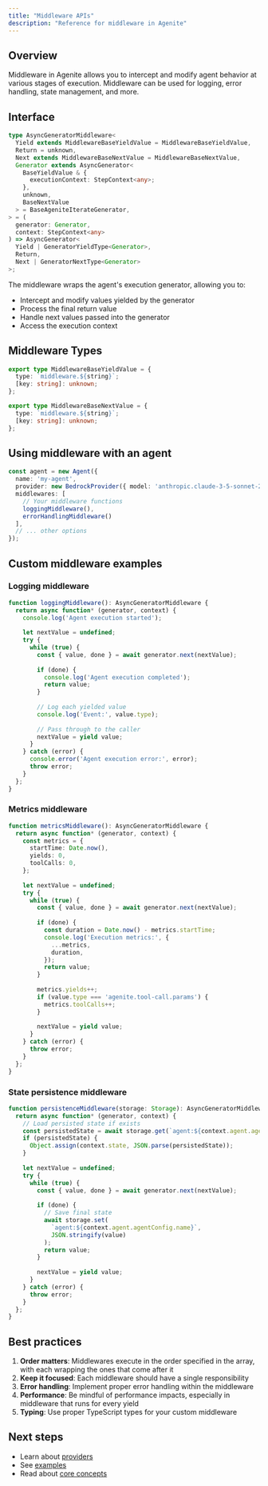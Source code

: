 ```yaml
---
title: "Middleware APIs"
description: "Reference for middleware in Agenite"
---
```


## Overview

Middleware in Agenite allows you to intercept and modify agent behavior at various stages of execution. Middleware can be used for logging, error handling, state management, and more.

## Interface

```typescript
type AsyncGeneratorMiddleware<
  Yield extends MiddlewareBaseYieldValue = MiddlewareBaseYieldValue,
  Return = unknown,
  Next extends MiddlewareBaseNextValue = MiddlewareBaseNextValue,
  Generator extends AsyncGenerator<
    BaseYieldValue & {
      executionContext: StepContext<any>;
    },
    unknown,
    BaseNextValue
  > = BaseAgeniteIterateGenerator,
> = (
  generator: Generator,
  context: StepContext<any>
) => AsyncGenerator<
  Yield | GeneratorYieldType<Generator>,
  Return,
  Next | GeneratorNextType<Generator>
>;
```

The middleware wraps the agent's execution generator, allowing you to:
- Intercept and modify values yielded by the generator
- Process the final return value
- Handle next values passed into the generator
- Access the execution context

## Middleware Types

```typescript
export type MiddlewareBaseYieldValue = {
  type: `middleware.${string}`;
  [key: string]: unknown;
};

export type MiddlewareBaseNextValue = {
  type: `middleware.${string}`;
  [key: string]: unknown;
};
```

## Using middleware with an agent

```typescript
const agent = new Agent({
  name: 'my-agent',
  provider: new BedrockProvider({ model: 'anthropic.claude-3-5-sonnet-20240620-v1:0' }),
  middlewares: [
    // Your middleware functions
    loggingMiddleware(),
    errorHandlingMiddleware()
  ],
  // ... other options
});
```

## Custom middleware examples

### Logging middleware

```typescript
function loggingMiddleware(): AsyncGeneratorMiddleware {
  return async function* (generator, context) {
    console.log('Agent execution started');
    
    let nextValue = undefined;
    try {
      while (true) {
        const { value, done } = await generator.next(nextValue);
        
        if (done) {
          console.log('Agent execution completed');
          return value;
        }
        
        // Log each yielded value
        console.log('Event:', value.type);
        
        // Pass through to the caller
        nextValue = yield value;
      }
    } catch (error) {
      console.error('Agent execution error:', error);
      throw error;
    }
  };
}
```

### Metrics middleware

```typescript
function metricsMiddleware(): AsyncGeneratorMiddleware {
  return async function* (generator, context) {
    const metrics = {
      startTime: Date.now(),
      yields: 0,
      toolCalls: 0,
    };
    
    let nextValue = undefined;
    try {
      while (true) {
        const { value, done } = await generator.next(nextValue);
        
        if (done) {
          const duration = Date.now() - metrics.startTime;
          console.log('Execution metrics:', {
            ...metrics,
            duration,
          });
          return value;
        }
        
        metrics.yields++;
        if (value.type === 'agenite.tool-call.params') {
          metrics.toolCalls++;
        }
        
        nextValue = yield value;
      }
    } catch (error) {
      throw error;
    }
  };
}
```

### State persistence middleware

```typescript
function persistenceMiddleware(storage: Storage): AsyncGeneratorMiddleware {
  return async function* (generator, context) {
    // Load persisted state if exists
    const persistedState = await storage.get(`agent:${context.agent.agentConfig.name}`);
    if (persistedState) {
      Object.assign(context.state, JSON.parse(persistedState));
    }
    
    let nextValue = undefined;
    try {
      while (true) {
        const { value, done } = await generator.next(nextValue);
        
        if (done) {
          // Save final state
          await storage.set(
            `agent:${context.agent.agentConfig.name}`,
            JSON.stringify(value)
          );
          return value;
        }
        
        nextValue = yield value;
      }
    } catch (error) {
      throw error;
    }
  };
}
```

## Best practices

1. **Order matters**: Middlewares execute in the order specified in the array, with each wrapping the ones that come after it
2. **Keep it focused**: Each middleware should have a single responsibility
3. **Error handling**: Implement proper error handling within the middleware
4. **Performance**: Be mindful of performance impacts, especially in middleware that runs for every yield
5. **Typing**: Use proper TypeScript types for your custom middleware

## Next steps

- Learn about [providers](/api-reference/providers)
- See [examples](/examples)
- Read about [core concepts](/core-concepts/agents) 
